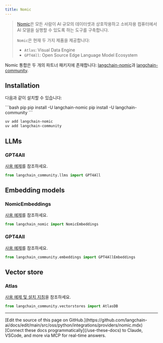 ```yaml
---
title: Nomic
---
```


>[Nomic](https://www.nomic.ai/)은 모든 사람이 AI 규모의 데이터셋과 상호작용하고 소비자용 컴퓨터에서 AI 모델을 실행할 수 있도록 하는 도구를 구축합니다.
>
>`Nomic`은 현재 두 가지 제품을 제공합니다:
>
>- `Atlas`: Visual Data Engine
>- `GPT4All`: Open Source Edge Language Model Ecosystem

Nomic 통합은 두 개의 파트너 패키지에 존재합니다: [langchain-nomic](https://pypi.org/project/langchain-nomic/)과 [langchain-community](https://pypi.org/project/langchain-community/).

## Installation

다음과 같이 설치할 수 있습니다:

<CodeGroup>
```bash pip
pip install -U langchain-nomic
pip install -U langchain-community
```

```bash uv
uv add langchain-nomic
uv add langchain-community
```
</CodeGroup>

## LLMs

### GPT4All

[사용 예제](/oss/python/integrations/llms/gpt4all)를 참조하세요.

```python
from langchain_community.llms import GPT4All
```

## Embedding models

### NomicEmbeddings

[사용 예제](/oss/python/integrations/text_embedding/nomic)를 참조하세요.

```python
from langchain_nomic import NomicEmbeddings
```

### GPT4All

[사용 예제](/oss/python/integrations/text_embedding/gpt4all)를 참조하세요.

```python
from langchain_community.embeddings import GPT4AllEmbeddings
```

## Vector store

### Atlas

[사용 예제 및 설치 지침](/oss/python/integrations/vectorstores/atlas)을 참조하세요.

```python
from langchain_community.vectorstores import AtlasDB
```

---

<Callout icon="pen-to-square" iconType="regular">
    [Edit the source of this page on GitHub.](https://github.com/langchain-ai/docs/edit/main/src/oss/python/integrations/providers/nomic.mdx)
</Callout>
<Tip icon="terminal" iconType="regular">
    [Connect these docs programmatically](/use-these-docs) to Claude, VSCode, and more via MCP for    real-time answers.
</Tip>
